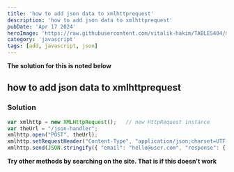---
title: 'how to add json data to xmlhttprequest'
description: 'how to add json data to xmlhttprequest'
pubDate: 'Apr 17 2024'
heroImage: 'https://raw.githubusercontent.com/vitalik-hakim/TABLES404/main/error_b/JavaScript.png'
category: 'javascript'
tags: [add, javascript, json]
---

**The solution for this is noted below**

## how to add json data to xmlhttprequest

### Solution

```javascript
var xmlhttp = new XMLHttpRequest();   // new HttpRequest instance 
var theUrl = "/json-handler";
xmlhttp.open("POST", theUrl);
xmlhttp.setRequestHeader("Content-Type", "application/json;charset=UTF-8");
xmlhttp.send(JSON.stringify({ "email": "hello@user.com", "response": { "name": "Tester" } }));
```
**Try other methods by searching on the site. That is if this doesn't work**
